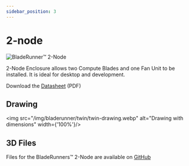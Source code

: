 ```yaml
---
sidebar_position: 3
---
```


# 2-node

<img src='/img/bladerunner/twin/bladerunner-twin.webp' alt="BladeRunner™️ 2-Node"/>

2-Node Enclosure allows two Compute Blades and one Fan Unit to be installed. It is ideal for desktop and development.

Download the [Datasheet](/datasheet/BladeRunner_datasheet_v.1.0.pdf) (PDF)

## Drawing
<img src="/img/bladerunner/twin/twin-drawing.webp" alt="Drawing with dimensions" width={'100%'}/>

## 3D Files

Files for the BladeRunners™️ 2-Node are available on [GitHub](https://github.com/uptime-industries/compute-blade/tree/main/bladerunner/twin)